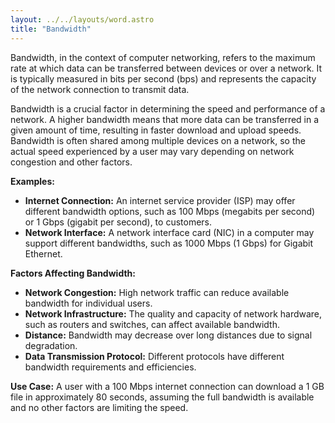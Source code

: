 ```yaml
---
layout: ../../layouts/word.astro
title: "Bandwidth"
---
```

Bandwidth, in the context of computer networking, refers to the maximum rate at which data can be transferred between devices or over a network. It is typically measured in bits per second (bps) and represents the capacity of the network connection to transmit data.

Bandwidth is a crucial factor in determining the speed and performance of a network. A higher bandwidth means that more data can be transferred in a given amount of time, resulting in faster download and upload speeds. Bandwidth is often shared among multiple devices on a network, so the actual speed experienced by a user may vary depending on network congestion and other factors.

**Examples:**
- **Internet Connection:** An internet service provider (ISP) may offer different bandwidth options, such as 100 Mbps (megabits per second) or 1 Gbps (gigabit per second), to customers.
- **Network Interface:** A network interface card (NIC) in a computer may support different bandwidths, such as 1000 Mbps (1 Gbps) for Gigabit Ethernet.

**Factors Affecting Bandwidth:**
- **Network Congestion:** High network traffic can reduce available bandwidth for individual users.
- **Network Infrastructure:** The quality and capacity of network hardware, such as routers and switches, can affect available bandwidth.
- **Distance:** Bandwidth may decrease over long distances due to signal degradation.
- **Data Transmission Protocol:** Different protocols have different bandwidth requirements and efficiencies.

**Use Case:**
A user with a 100 Mbps internet connection can download a 1 GB file in approximately 80 seconds, assuming the full bandwidth is available and no other factors are limiting the speed.